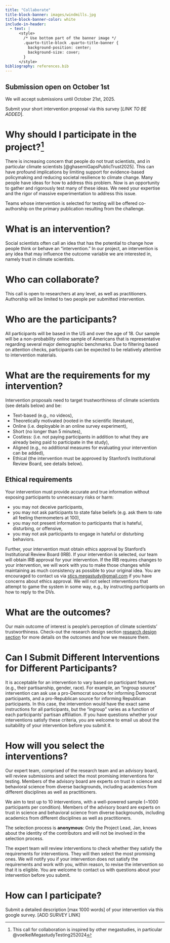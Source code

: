 ```yaml
---
title: "Collaborate"
title-block-banner: images/windmills.jpg
title-block-banner-color: white
include-in-header:
  - text: |
      <style>
        /* Use bottom part of the banner image */
        .quarto-title-block .quarto-title-banner {
          background-position: center;
          background-size: cover;
        }
      </style>
bibliography: references.bib
---
```


::: callout-note
## Submission open on October 1st

We will accept submissions until October 21st, 2025.

Submit your short intervention proposal via this survey \[*LINK TO BE ADDED*\].
:::

# Why should I participate in the project?[^1]

[^1]: This call for collaboration is inspired by other megastudies, in particular @voelkelMegastudyTesting252024

There is increasing concern that people do not trust scientists, and in particular climate scientists [@ghasemiGapsPublicTrust2025]. This can have profound implications by limiting support for evidence-based policymaking and reducing societal resilience to climate change. Many people have ideas for how to address this problem. Now is an opportunity to gather and rigorously test many of these ideas. We need your expertise and the rigor of massive experimentation to address this issue.

Teams whose intervention is selected for testing will be offered co-authorship on the primary publication resulting from the challenge.

# What is an intervention?

Social scientists often call an idea that has the potential to change how people think or behave an "intervention." In our project, an intervention is any idea that may influence the outcome variable we are interested in, namely trust in climate scientists.

# **Who can collaborate?**

This call is open to researchers at any level, as well as practitioners. Authorship will be limited to two people per submitted intervention.

# Who are the participants? 

All participants will be based in the US and over the age of 18. Our sample will be a non-probability online sample of Americans that is representative regarding several major demographic benchmarks. Due to filtering based on attention checks, participants can be expected to be relatively attentive to intervention materials.

# What are the requirements for my intervention?

Intervention proposals need to target trustworthiness of climate scientists (see details below) and be:

-   Text-based (e.g., no videos),
-   Theoretically motivated (rooted in the scientific literature),
-   Online (i.e. deployable in an online survey experiment),
-   Short (no longer than 5 minutes),
-   Costless: (i.e. not paying participants in addition to what they are already being paid to participate in the study),
-   Aligned (e.g., no additional measures for evaluating your intervention can be added),
-   Ethical (the intervention must be approved by Stanford's Institutional Review Board, see details below).

::: callout-tip
## Ethical requirements

Your intervention must provide accurate and true information without exposing participants to unnecessary risks or harm:

-   you may not deceive participants,
-   you may not ask participants to state false beliefs (e.g. ask them to rate all feeling thermometers at 100),
-   you may not present information to participants that is hateful, disturbing, or offensive,
-   you may not ask participants to engage in hateful or disturbing behaviors.

Further, your intervention must obtain ethics approval by Stanford’s Institutional Review Board (IRB). If your intervention is selected, our team will obtain IRB approval for your intervention. If the IRB requires changes to your intervention, we will work with you to make those changes while maintaining as much consistency as possible to your original idea. You are encouraged to contact us via [stics.megastudy\@gmail.com](mailto:stics.megastudy@gmail.com) if you have concerns about ethics approval. We will not select interventions that attempt to game the system in some way, e.g., by instructing participants on how to reply to the DVs.
:::

# What are the outcomes?

Our main outcome of interest is people's perception of climate scientists' trustworthiness. Check-out the research design section [research design section](research_design.qmd) for more details on the outcomes and how we measure them.

# Can I Submit Different Interventions for Different Participants?

It is acceptable for an intervention to vary based on participant features (e.g., their partisanship, gender, race). For example, an “ingroup source” intervention can ask use a pro-Democrat source for informing Democrat participants, and a pro-Republican source for informing Republican participants. In this case, the intervention would have the exact same instructions for all participants, but the "ingroup" varies as a function of each participants' partisan affiliation. If you have questions whether your interventions satisfy these criteria, you are welcome to email us about the suitability of your intervention before you submit it.

# How will you select the interventions?

Our expert team, comprised of the research team and an advisory board, will review submissions and select the most promising interventions for testing. Members of the advisory board are experts on trust in science and behavioral science from diverse backgrounds, including academics from different disciplines as well as practitioners.

We aim to test up to 10 interventions, with a well-powered sample (\~1000 participants per condition). Members of the advisory board are experts on trust in science and behavioral science from diverse backgrounds, including academics from different disciplines as well as practitioners.

The selection process is **anonymous**: Only the Project Lead, Jan, knows about the identity of the contributors and will not be involved in the selection process.

The expert team will review interventions to check whether they satisfy the requirements for interventions. They will then select the most promising ones. We will notify you if your intervention does not satisfy the requirements and work with you, within reason, to revise the intervention so that it is eligible. You are welcome to contact us with questions about your intervention before you submit.

# How can I participate?

Submit a detailed description \[max 1000 words\] of your intervention via this google survey. \[ADD SURVEY LINK\]
